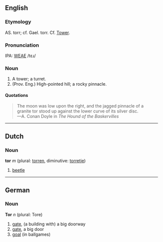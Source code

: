 ==English==
===Etymology===
AS. torr; cf. Gael. torr. Cf. [[Tower]].

===Pronunciation===
IPA: [[WEAE]] /tɛɹ/

===Noun===
# A tower; a turret.
# (Prov. Eng.) High-pointed hill; a rocky pinnacle. 

====Quotations====
<BLOCKQUOTE>
The moon was low upon the right, and the jagged pinnacle of a granite tor
stood up against the lower curve of its silver disc.<BR>
&mdash;A. Conan Doyle in ''The Hound of the Baskervilles''
</blockquote>

----
==Dutch==
===Noun===
'''tor''' ''m'' (plural: [[torren]], diminutive: [[torretje]])

# [[beetle]]

----
==German==
===Noun===
'''Tor''' ''n'' (plural: Tore)

# [[gate]], (a building with) a big doorway
# [[gate]], a big door
# [[goal]] (in ballgames)